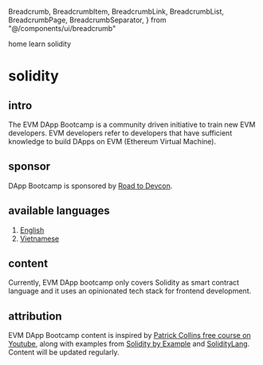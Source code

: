   Breadcrumb,
  BreadcrumbItem,
  BreadcrumbLink,
  BreadcrumbList,
  BreadcrumbPage,
  BreadcrumbSeparator,
} from "@/components/ui/breadcrumb"

<Breadcrumb>
  <BreadcrumbList>
    <BreadcrumbItem>
      <BreadcrumbLink href="/">home</BreadcrumbLink>
    </BreadcrumbItem>
    <BreadcrumbSeparator />
    <BreadcrumbItem>
      <BreadcrumbLink href="/library">learn</BreadcrumbLink>
    </BreadcrumbItem>
    <BreadcrumbSeparator />
    <BreadcrumbItem>
      <BreadcrumbPage>solidity</BreadcrumbPage>
    </BreadcrumbItem>
  </BreadcrumbList>
</Breadcrumb>

# solidity

## intro
The EVM DApp Bootcamp is a community driven initiative to train new EVM developers. EVM developers refer to developers that have sufficient knowledge to build DApps on EVM (Ethereum Virtual Machine).

## sponsor
DApp Bootcamp is sponsored by [Road to Devcon](https://blog.ethereum.org/2023/06/29/road-to-devcon7-grants).

## available languages
1. [English](/evm-dapp-bootcamp/en)
1. [Vietnamese](/evm-dapp-bootcamp/vi)

## content
Currently, EVM DApp bootcamp only covers Solidity as smart contract language and it uses an opinionated tech stack for frontend development.

## attribution
EVM DApp Bootcamp content is inspired by [Patrick Collins free course on Youtube](https://www.youtube.com/@PatrickAlphaC), along with examples from [Solidity by Example](https://solidity-by-example.org/) and [SolidityLang](https://soliditylang.org/). Content will be updated regularly.